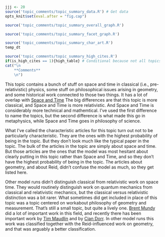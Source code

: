 ```r
jjj <- 20
source('topic_comments/topic_summary_data.R') # Get data
opts_knit$set(eval.after = "fig.cap")
```

```r
source('topic_comments/topic_summary_overall_graph.R')
```

```r
source('topic_comments/topic_summary_facet_graph.R')
```

```r
source('topic_comments/topic_summary_char_art.R')
temp_dt
```

```r
source('topic_comments/topic_summary_high_cites.R')
if(is_high_cites == 1){high_table} # Conditional because not all topics have high cites
cat("\n
	**Comments**
	\n")
```

This topic contains a bunch of stuff on space and time in classical (i.e., pre-relativistic) physics, some stuff on philosophical issues arising in geometry, and some historical work connected to those two things. It has a lot of overlap with [Space and Time](#topic50) The big differences are that this topic is more classical, and Space and Time is more relativistic. And Space and Time is considerably more technical and mathemtical. I've used the first difference to name the topics, but the second difference is what made this go in metaphysics, while Space and Time goes in philosophy of science.

What I've called the characteristic articles for this topic turn out not to be particularly characteristic. They are the ones with the highest probability of being in the topic. But they don't look much like the typical paper in the topic. The bulk of the articles in the topic are simply about space and time. But those articles are the ones that the model was most hesitant about clearly putting in this topic rather than Space and Time, and so they don't have the highest probability of being in the topic. The articles about geometry, and about Reid, didn't confuse the model as much, so they get listed here.

Other model runs didn't distinguish classical from relativistic work on space time. They would routinely distinguish work on quantum mechanics from classical and relativistic mechanics, but the classical versus relativistic distinction was a bit rarer. What sometimes did get included in place of this topic was a topic centered on workabout philosophy of geometry and measurement. That's still a small topic, but quite a lively one. [Brent Mundy](https://philpapers.org/s/brent%20mundy) did a lot of important work in this field, and recently there has been important work by [Tim Maudlin](https://philpeople.org/profiles/tim-maudlin) and by [Cian Dorr](https://philpeople.org/profiles/cian-dorr). In other model runs this work was classified together with the Reid-influenced work on geometry, and that was arguably a better classification.